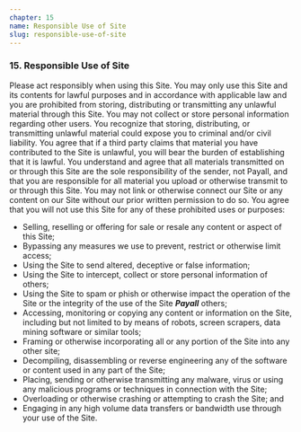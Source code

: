 ```yaml
---
chapter: 15
name: Responsible Use of Site
slug: responsible-use-of-site
---
```


### 15. Responsible Use of Site

Please act responsibly when using this Site. You may only use this Site and its contents for lawful purposes and in accordance with applicable law and you are prohibited from storing, distributing or transmitting any unlawful material through this Site. You may not collect or store personal information regarding other users. You recognize that storing, distributing, or transmitting unlawful material could expose you to criminal and/or civil liability. You agree that if a third party claims that material you have contributed to the Site is unlawful, you will bear the burden of establishing that it is lawful. You understand and agree that all materials transmitted on or through this Site are the sole responsibility of the sender, not Payall, and that you are responsible for all material you upload or otherwise transmit to or through this Site. You may not link or otherwise connect our Site or any content on our Site without our prior written permission to do so. You agree that you will not use this Site for any of these prohibited uses or purposes:

- Selling, reselling or offering for sale or resale any content or aspect of this Site;
- Bypassing any measures we use to prevent, restrict or otherwise limit access;
- Using the Site to send altered, deceptive or false information;
- Using the Site to intercept, collect or store personal information of others;
- Using the Site to spam or phish or otherwise impact the operation of the Site or the integrity of the use of the Site ***Payall*** others;
- Accessing, monitoring or copying any content or information on the Site, including but not limited to by means of robots, screen scrapers, data mining software or similar tools;
- Framing or otherwise incorporating all or any portion of the Site into any other site;
- Decompiling, disassembling or reverse engineering any of the software or content used in any part of the Site;
- Placing, sending or otherwise transmitting any malware, virus or using any malicious programs or techniques in connection with the Site;
- Overloading or otherwise crashing or attempting to crash the Site; and
- Engaging in any high volume data transfers or bandwidth use through your use of the Site.

